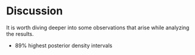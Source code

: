 # Discussion

It is worth diving deeper into some observations that arise while analyzing the results. 



- 89% highest posterior density intervals

